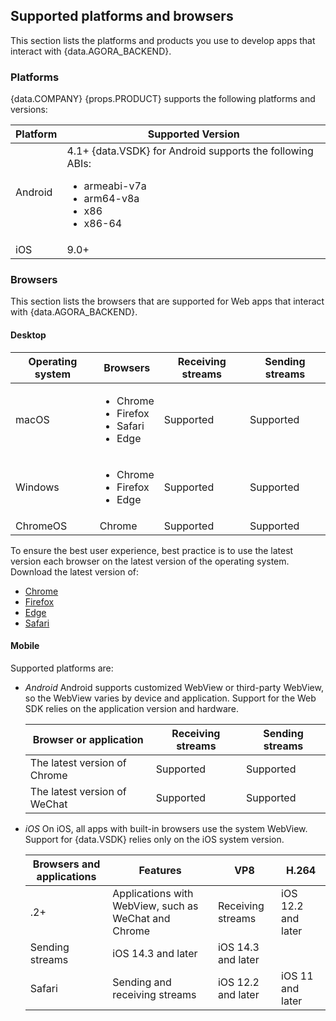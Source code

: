 
## Supported platforms and browsers

This section lists the platforms and products you use to develop apps that interact with {data.AGORA_BACKEND}.

### Platforms

{data.COMPANY} {props.PRODUCT} supports the following platforms and versions:

|Platform |Supported Version|
|---|---|
|Android| 4.1+ {data.VSDK} for Android supports the following ABIs:<ul><li> armeabi-v7a</li><li> arm64-v8a</li><li> x86</li><li> x86-64</li></ul>|
|iOS |9.0+|

### Browsers

This section lists the browsers that are supported for Web apps that interact with {data.AGORA_BACKEND}.

#### Desktop

|Operating system |Browsers |Receiving streams |Sending streams|
|---|---|---|---|
|macOS|<ul><li>Chrome</li><li>Firefox</li><li>Safari</li><li>Edge</li></ul>|Supported |Supported|
|Windows|<ul><li>Chrome</li><li>Firefox</li><li>Edge</li></ul>|Supported |Supported|
|ChromeOS |Chrome |Supported |Supported|


To ensure the best user experience, best practice is to use the latest version each browser on the latest version of the operating system. Download the latest version of:

- [Chrome](https://www.google.com/intl/en/chrome/)
- [Firefox](https://www.mozilla.org/firefox/new/)
- [Edge](https://microsoft.com/edge)
- [Safari](https://support.apple.com/en-hk/HT201541)


#### Mobile

Supported platforms are:

- *Android*
  Android supports customized WebView or third-party WebView, so the WebView varies by device and application. Support for the Web SDK relies on the application version and hardware.

  |Browser or application |Receiving streams |Sending streams|
  |---|---|---|
  |The latest version of Chrome |Supported |Supported|
  |The latest version of WeChat |Supported |Supported|


- *iOS*
  On iOS, all apps with built-in browsers use the system WebView. Support for {data.VSDK} relies only on the iOS system version.

  |Browsers and applications |Features |VP8 |H.264
  |---|---|---|---|
  .2+|Applications with WebView, such as WeChat and Chrome |Receiving streams |iOS 12.2 and later |iOS 12.1.4 and later|
  |Sending streams |iOS 14.3 and later |iOS 14.3 and later|
  |Safari |Sending and receiving streams |iOS 12.2 and later |iOS 11 and later|
